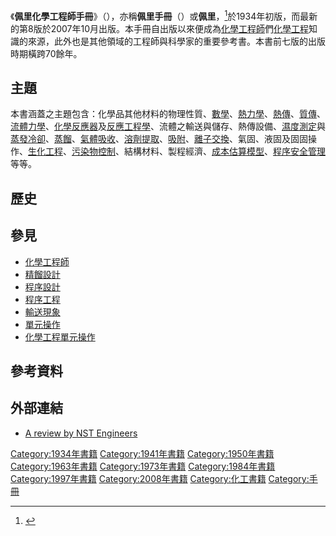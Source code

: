 {{refimprove|time=2016-09-09T04:19:24+00:00}}
{{Infobox book
|name=佩里化學工程師手冊
|title_orig=Perry's Chemical Engineers' Handbook
|image         = Perryhandbuk.jpg
|image_size    = 
|caption=第8版封面
|author=[[羅伯特·佩里|羅伯特·佩里]]<br/>唐·格林
|language=英語
|subject=化學工程
|publisher=麥格羅－希爾
|release_date=2007年10月（第8版）
|media_type=精裝
|pages=2640
|isbn= 0-07-142294-3| dewey= 660 22
| congress= TP151 .P45 2008
| oclc= 72470708
}}

《'''佩里化學工程師手冊'''》（{{lang-en|''Perry's Chemical Engineers' Handbook''}}），亦稱'''佩里手冊'''（{{lang|en|''Perry's Handbook''}}）或'''佩里'''，<ref>{{cite web|url=http://www.nstengineers.com/HTBPerrys.htm|title=Review of 7th edition|work=NST Engineers Inc|accessdate=August 25, 2009|archive-date=2020-02-24|archive-url=https://web.archive.org/web/20200224213350/http://www.nstengineers.com/HTBPerrys.htm|dead-url=no}}</ref>於1934年初版，而最新的第8版於2007年10月出版。本手冊自出版以來便成為[[化學工程師|化學工程師]]們[[化學工程|化學工程]]知識的來源，此外也是其他領域的工程師與科學家的重要參考書。本書前七版的出版時期橫跨70餘年。

== 主題 ==
本書涵蓋之主題包含：化學品其他材料的物理性質、[[數學|數學]]、[[熱力學|熱力學]]、[[熱傳|熱傳]]、[[質傳|質傳]]、[[流體力學|流體力學]]、[[化學反應器|化學反應器]]及[[化學動力學|反應工程學]]、流體之輸送與儲存、熱傳設備、[[濕度測定|濕度測定]]與[[蒸發冷卻器|蒸發冷卻]]、[[蒸餾|蒸餾]]、[[吸收_(化學)|氣體吸收]]、[[溶劑提取|溶劑提取]]、[[吸附|吸附]]、[[離子交換|離子交換]]、氣固、液固及固固操作、[[生化工程|生化工程]]、[[污染物排放控制技術|污染物控制]]、結構材料、製程經濟、[[成本估算模型|成本估算模型]]、[[程序安全管理|程序安全管理]]等等。

== 歷史 ==

== 參見 ==
*[[化學工程師|化學工程師]]
*[[精餾設計|精餾設計]]
*[[程序設計_(化工)|程序設計]]
*[[程序工程|程序工程]]
*[[輸送現象|輸送現象]]
*[[單元操作|單元操作]]
*[[化學工程單元操作_(書)|化學工程單元操作]]

== 參考資料 ==
{{reflist}}

== 外部連結 ==
* [http://www.nstengineers.com/HTBPerrys.htm A review by NST Engineers] {{Wayback|url=http://www.nstengineers.com/HTBPerrys.htm |date=20200224213350 }}

{{化學工程}}

[[Category:1934年書籍|Category:1934年書籍]]
[[Category:1941年書籍|Category:1941年書籍]]
[[Category:1950年書籍|Category:1950年書籍]]
[[Category:1963年書籍|Category:1963年書籍]]
[[Category:1973年書籍|Category:1973年書籍]]
[[Category:1984年書籍|Category:1984年書籍]]
[[Category:1997年書籍|Category:1997年書籍]]
[[Category:2008年書籍|Category:2008年書籍]]
[[Category:化工書籍|Category:化工書籍]]
[[Category:手冊|Category:手冊]]